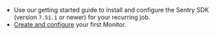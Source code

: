 - Use our <PlatformLink to="/">getting started</PlatformLink> guide to install and configure the Sentry SDK (version `7.51.1` or newer) for your recurring job.
- [Create and configure](https://sentry.io/issues/alerts/new/crons/) your first Monitor.
